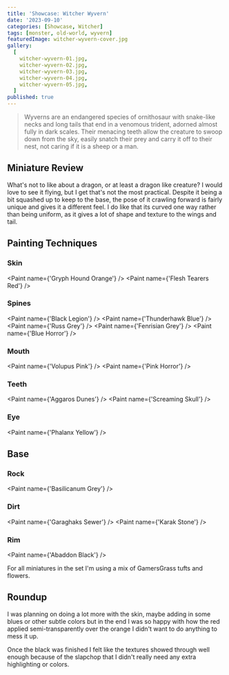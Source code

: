 ```yaml
---
title: 'Showcase: Witcher Wyvern'
date: '2023-09-10'
categories: [Showcase, Witcher]
tags: [monster, old-world, wyvern]
featuredImage: witcher-wyvern-cover.jpg
gallery:
  [
    witcher-wyvern-01.jpg,
    witcher-wyvern-02.jpg,
    witcher-wyvern-03.jpg,
    witcher-wyvern-04.jpg,
    witcher-wyvern-05.jpg,
  ]
published: true
---
```



> Wyverns are an endangered species of ornithosaur with snake-like necks and long tails that end in a venomous trident,
> adorned almost fully in dark scales. Their menacing teeth allow the creature to swoop down from the sky, easily
> snatch their prey and carry it off to their nest, not caring if it is a sheep or a man.

## Miniature Review

What's not to like about a dragon, or at least a dragon like creature? I would love to see it flying, but I get that's
not the most practical. Despite it being a bit squashed up to keep to the base, the pose of it crawling forward is
fairly unique and gives it a different feel. I do like that its curved one way rather than being uniform, as it gives
a lot of shape and texture to the wings and tail.

## Painting Techniques

### Skin

<Paint name={'Gryph Hound Orange'} />
<Paint name={'Flesh Tearers Red'} />

### Spines

<Paint name={'Black Legion'} />
<Paint name={'Thunderhawk Blue'} />
<Paint name={'Russ Grey'} />
<Paint name={'Fenrisian Grey'} />
<Paint name={'Blue Horror'} />

### Mouth

<Paint name={'Volupus Pink'} />
<Paint name={'Pink Horror'} />

### Teeth

<Paint name={'Aggaros Dunes'} />
<Paint name={'Screaming Skull'} />

### Eye

<Paint name={'Phalanx Yellow'} />

## Base

### Rock

<Paint name={'Basilicanum Grey'} />

### Dirt

<Paint name={'Garaghaks Sewer'} />
<Paint name={'Karak Stone'} />

### Rim

<Paint name={'Abaddon Black'} />

For all miniatures in the set I'm using a mix of GamersGrass tufts and flowers.

## Roundup

I was planning on doing a lot more with the skin, maybe adding in some blues or other subtle colors but in the end I
was so happy with how the red applied semi-transparently over the orange I didn't want to do anything to mess it up.

Once the black was finished I felt like the textures showed through well enough because of the slapchop that I didn't
really need any extra highlighting or colors.
